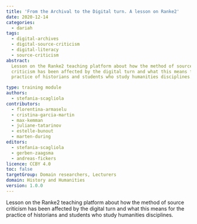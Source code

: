 ```yaml
---
title: 'From the Archival to the Digital turn. A lesson on Ranke2'
date: 2020-12-14
categories:
  - dariah
tags:
  - digital-archives
  - digital-source-criticism
  - digital-literacy
  - source-criticism
abstract:
  Lesson on the Ranke2 teaching platform about how the method of source
  criticism has been affected by the digital turn and what this means for the
  practice of historians and students who study humanities disciplines.

type: training module
authors:
  - stefania-scagliola
contributors:
  - florentina-armaselu
  - cristina-garcia-martin
  - max-kemman
  - juliane-tatarinov
  - estelle-bunout
  - marten-during
editors:
  - stefania-scagliola
  - gerben-zaagsma
  - andreas-fickers
licence: CCBY 4.0
toc: false
targetGroup: Domain researchers, Lecturers
domain: History and Humanities
version: 1.0.0
---
```


Lesson on the Ranke2 teaching platform about how the method of source criticism
has been affected by the digital turn and what this means for the practice of
historians and students who study humanities disciplines.
